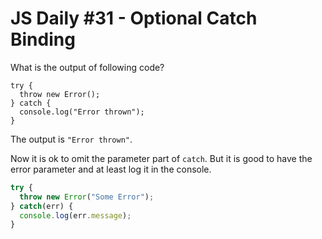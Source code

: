
<Layout>
<SEO title="JS Daily #31 - Optional Catch Binding" />
<JSLayout>

# JS Daily #31 - Optional Catch Binding

What is the output of following code?

```javascript{numberLines: true}
try {
  throw new Error();
} catch {
  console.log("Error thrown");
}
```

<Divider />

The output is `"Error thrown"`.

Now it is ok to omit the parameter part of `catch`. But it is good to have the error parameter and at least log it in the console.

```javascript
try {
  throw new Error("Some Error");
} catch(err) {
  console.log(err.message);
}
```


</JSLayout>
</Layout>
